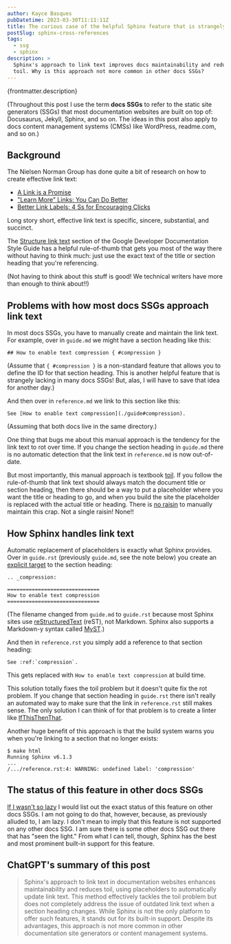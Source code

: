 ```yaml
---
author: Kayce Basques
pubDatetime: 2023-03-30T11:11:11Z
title: The curious case of the helpful Sphinx feature that is strangely missing in other docs SSGs
postSlug: sphinx-cross-references
tags:
  - ssg
  - sphinx
description: >
  Sphinx's approach to link text improves docs maintainability and reduces
  toil. Why is this approach not more common in other docs SSGs?
---
```


<p>{frontmatter.description}</p>

(Throughout this post I use the term **docs SSGs** to refer to the static site
generators (SSGs) that most documentation websites are built on top of:
Docusaurus, Jekyll, Sphinx, and so on. The ideas in this post also apply to docs
content management systems (CMSs) like WordPress, readme.com, and so on.)

## Background

The Nielsen Norman Group has done quite a bit of research on how to create
effective link text:

* [A Link is a Promise]
* ["Learn More" Links: You Can Do Better]
* [Better Link Labels: 4 Ss for Encouraging Clicks]

Long story short, effective link text is specific, sincere, substantial, and
succinct.

The [Structure link text] section of the Google Developer Documentation Style
Guide has a helpful rule-of-thumb that gets you most of the way there without
having to think much: just use the exact text of the title or section heading
that you're referencing.

(Not having to think about this stuff is good! We technical writers have more
than enough to think about!!)

## Problems with how most docs SSGs approach link text

In most docs SSGs, you have to manually create and maintain the link text.
For example, over in `guide.md` we might have a section heading like this:

```
## How to enable text compression { #compression }
```

(Assume that `{ #compression }` is a non-standard feature that allows you
to define the ID for that section heading. This is another helpful feature that
is strangely lacking in many docs SSGs! But, alas, I will have to save that
idea for another day.)

And then over in `reference.md` we link to this section like this:

```
See [How to enable text compression](./guide#compression).
```

(Assuming that both docs live in the same directory.)

One thing that bugs me about this manual approach is the tendency for the link
text to rot over time. If you change the section heading in `guide.md` there
is no automatic detection that the link text in `reference.md` is now
out-of-date.

But most importantly, this manual approach is textbook [toil]. If you follow
the rule-of-thumb that link text should always match the document title or
section heading, then there should be a way to put a placeholder where you want
the title or heading to go, and when you build the site the placeholder is replaced
with the actual title or heading. There is [no raisin] to manually maintain
this crap. Not a single raisin! None!!

## How Sphinx handles link text

Automatic replacement of placeholders is exactly what Sphinx provides. Over in
`guide.rst` (previously `guide.md`, see the note below) you create an
[explicit target] to the section heading:

```
.. _compression:

==============================
How to enable text compression
==============================
```

(The filename changed from `guide.md` to `guide.rst` because most Sphinx sites
use [reStructuredText] (reST), not Markdown. Sphinx also supports a Markdown-y
syntax called [MyST].)

And then in `reference.rst` you simply add a reference to that section heading:

```
See :ref:`compression`.
```

This gets replaced with `How to enable text compression` at build time.

This solution totally fixes the toil problem but it doesn't quite fix the rot
problem. If you change that section heading in `guide.rst` there isn't really an
automated way to make sure that the link in `reference.rst` still makes sense.
The only solution I can think of for that problem is to create a linter like
[IfThisThenThat].

Another huge benefit of this approach is that the build system warns you when
you're linking to a section that no longer exists:

```
$ make html
Running Sphinx v6.1.3
...
/.../reference.rst:4: WARNING: undefined label: 'compression'
```

## The status of this feature in other docs SSGs

[If I wasn't so lazy] I would list out the exact status of this feature on
other docs SSGs. I am not going to do that, however, because, as previously
alluded to, I am lazy. I don't mean to imply that this feature is not supported
on any other docs SSG. I am sure there is some other docs SSG out there that
has "seen the light." From what I can tell, though, Sphinx has the best and
most prominent built-in support for this feature.

## ChatGPT's summary of this post

> Sphinx's approach to link text in documentation websites enhances
> maintainability and reduces toil, using placeholders to automatically update
> link text. This method effectively tackles the toil problem but does not
> completely address the issue of outdated link text when a section heading
> changes. While Sphinx is not the only platform to offer such features, it
> stands out for its built-in support. Despite its advantages, this approach is
> not more common in other documentation site generators or content management
> systems.

[explicit target]: https://docs.readthedocs.io/en/stable/guides/cross-referencing-with-sphinx.html#explicit-targets
[Sphinx]: https://www.sphinx-doc.org
[Structure link text]: https://developers.google.com/style/link-text#structure-link-text
[A Link is a Promise]: https://www.nngroup.com/articles/link-promise/
["Learn More" Links: You Can Do Better]: https://www.nngroup.com/articles/learn-more-links/
[Better Link Labels: 4 Ss for Encouraging Clicks]: https://www.nngroup.com/articles/better-link-labels/
[toil]: https://sre.google/sre-book/eliminating-toil/
[no raisin]: https://www.youtube.com/watch?v=V3ZUhWuiQ20
[MyST]: https://myst-parser.readthedocs.io/en/latest/
[reStructuredText]: https://www.sphinx-doc.org/en/master/usage/restructuredtext/index.html
[IfThisThenThat]: https://fuchsia.dev/fuchsia-src/development/source_code/presubmit_checks#ifthisthenthat
[If I wasn't so lazy]: https://www.youtube.com/watch?v=siGFs_NhcOk
